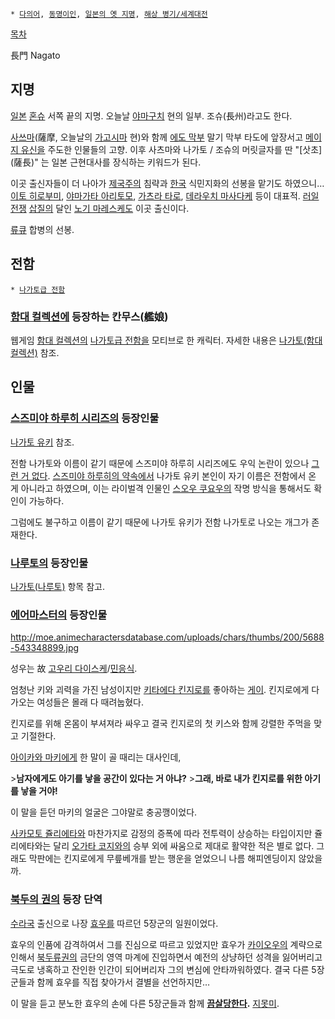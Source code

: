  * [[다의어]], [[동명이인]], [[일본의 옛 지명]], [[해상 병기/세계대전]]

[[목차]]

長門 Nagato

== 지명 == 
[[일본]] [[혼슈]] 서쪽 끝의 지명. 오늘날 [[야마구치]] 현의 일부. 조슈(長州)라고도 한다.

[[사쓰마]](薩摩, 오늘날의 [[가고시마]] 현)와 함께 [[에도 막부]] 말기 막부 타도에 앞장서고 [[메이지 유신]]을 주도한 인물들의 고향. 이후 사츠마와 나가토 / 조슈의 머릿글자를 딴 "[삿초](薩長)" 는 일본 근현대사를 장식하는 키워드가 된다.

이곳 출신자들이 더 나아가 [[제국주의]] 침략과 [[한국]] 식민지화의 선봉을 맡기도 하였으니… [[이토 히로부미]], [[야마가타 아리토모]], [[가츠라 타로]], [[데라우치 마사다케]] 등이 대표적. [[러일전쟁]] [[삽질]]의 달인 [[노기 마레스케]]도 이곳 출신이다.

[[류큐]] 합병의 선봉.

== 전함 ==
 * [[나가토급 전함]]

=== [[함대 컬렉션]]에 등장하는 칸무스(艦娘) ===
웹게임 [[함대 컬렉션]]의 [[나가토급 전함]]을 모티브로 한 캐릭터. 자세한 내용은 [[나가토(함대 컬렉션)]] 참조.

== 인물 ==
=== [[스즈미야 하루히 시리즈]]의 등장인물 ===
[[나가토 유키]] 참조.

전함 나가토와 이름이 같기 때문에 스즈미야 하루히 시리즈에도 우익 논란이 있으나 [[그런 거 없다]]. [[스즈미야 하루히의 약속]]에서 나가토 유키 본인이 자기 이름은 전함에서 온 게 아니라고 하였으며, 이는 라이벌격 인물인 [[스오우 쿠요우]]의 작명 방식을 통해서도 확인이 가능하다.

그럼에도 불구하고 이름이 같기 때문에 나가토 유키가 전함 나가토로 나오는 개그가 존재한다.

=== [[나루토]]의 등장인물 === 
[[나가토(나루토)]] 항목 참고.

=== [[에어마스터]]의 등장인물 ===
http://moe.animecharactersdatabase.com/uploads/chars/thumbs/200/5688-543348899.jpg

성우는 故 [[고우리 다이스케]]/[[민응식]].

엄청난 키와 괴력을 가진 남성이지만 [[키타에다 킨지로]]를 좋아하는 [[게이]]. 킨지로에게 다가오는 여성들은 몰래 다 때려눕혔다.

킨지로를 위해 온몸이 부셔져라 싸우고 결국 킨지로의 첫 키스와 함께 강렬한 주먹을 맞고 기절한다.

[[아이카와 마키]]에게 한 말이 골 때리는 대사인데,

>'''남자에게도 아기를 낳을 공간이 있다는 거 아냐?'''
>'''그래, 바로 내가 킨지로를 위한 아기를 낳을 거야!'''

이 말을 듣던 마키의 얼굴은 그야말로 충공깽이었다.

[[사카모토 쥴리에타]]와 마찬가지로 감정의 증폭에 따라 전투력이 상승하는 타입이지만 쥴리에타와는 달리 [[오가타 코지]]와의 승부 외에 싸움으로 제대로 활약한 적은 별로 없다. 그래도 막판에는 킨지로에게 무릎베개를 받는 행운을 얻었으니 나름 해피엔딩이지 않았을까.

=== [[북두의 권]]의 등장 단역 ===
[[수라국]] 출신으로 나장 [[효우]]를 따르던 5장군의 일원이었다.

효우의 인품에 감격하여서 그를 진심으로 따르고 있었지만 효우가 [[카이오우]]의 계략으로 인해서 [[북두류권]]의 금단의 영역 마계에 진입하면서 예전의 상냥하던 성격을 잃어버리고 극도로 냉혹하고 잔인한 인간이 되어버리자 그의 변심에 안타까워하였다. 결국 다른 5장군들과 함께 효우를 직접 찾아가서 결별을 선언하지만…

이 말을 듣고 분노한 효우의 손에 다른 5장군들과 함께 '''[[끔살]]당한다.''' [[지못미]].

